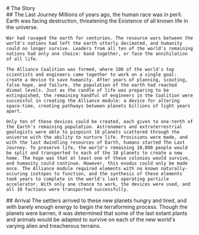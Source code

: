 
<div className={styles.content__wrapper}>
  # The Story

  <div className={styles.section}>
    ## The Last Journey
    Millions of years ago, the human race was in peril. Earth was facing destruction, threatening the Existence of all known life in the universe.

    War had ravaged the earth for centuries. The resource wars between the world's nations had left the earth utterly decimated, and humanity could no longer survive. Leaders from all ten of the world's remaining nations had only one choice: band together, or face the annihilation of all life.

    The Alliance Coalition was formed, where 100 of the world's top scientists and engineers came together to work on a single goal: create a device to save humanity. After years of planning, scouting, false hope, and failure, the population of the earth had reached dismal levels. Just as the candle of life was preparing to be extinguished, the remaining handful of engineers in the Coalition were successful in creating the Alliance module: a device for altering space-time, creating pathways between planets billions of light years apart.

    Only ten of these devices could be created, each given to one-tenth of the Earth's remaining population. Astronomers and extraterrestrial geologists were able to pinpoint 10 planets scattered through the universe with the ability to nurture life. Provisions were made, and with the last dwindling resources of Earth, humans started The Last Journey. To preserve life, the world's remaining 10,000 people would be split and transported to each of the 10 planets to create a new home. The hope was that at least one of these colonies would survive, and humanity could continue. However, this exodus could only be made once. The Alliance module required elements with no known naturally-occuring isotopes to function, and the synthesis of these elements took years to complete in the world's last operating particle accelerator. With only one chance to work, the devices were used, and all 10 factions were transported successfully.
  </div>

  <div className={styles.section}>
    ## Arrival
    The settlers arrived to these new planets hungry and tired, and with barely enough energy to begin the terraforming process. Though the planets were barren, it was determined that some of the last extant plants and animals would be adapted to survive on each of the new world's varying alien and treacherous terrains.
  </div>
</div>